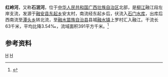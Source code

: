 {{Otheruses|红岭河|other=同名或類似名的其它條目描述}}
{{Infobox River
  | river_name      = 红岭河
  | image_name      = 
  | image_size      = 
  | caption         = 
  | origin          = [[广西壮族自治区|广西壮族自治区]][[融安县|融安县]][[东起乡|东起乡]]安太村
  | mouth           = 广西壮族自治区[[融水苗族自治县|融水苗族自治县]][[融水镇|融水镇]]上罗村[[融江|融江]]{{coord|25|00|30|N|109|16|22|E}}
  | basin_countries = 广西融安县，融水县
  | length          = 63 km
  | elevation       = 
  | mouth_elevation = 
  | discharge       = 
  | watershed       = 391 km<sup>2</sup>
}}
'''红岭河'''，又称'''石泯河'''，位于[[中华人民共和国|中华人民共和国]][[广西壮族自治区|广西壮族自治区]]北部，是[[柳江|柳江]]融江段左岸支流，发源于[[融安县|融安县]][[东起乡|东起乡]]安太村，南流经东起乡后，伏流入[[石门水库_(融安)|石门水库]]，出库后西南流至[[潭头乡_(融安县)|潭头乡]]转北流，至[[融水苗族自治县|融水苗族自治县]]县城[[融水镇|融水镇]]上罗村汇入融江。干流长63千米，平均比降3.54‰，流域面积391平方千米。<ref name="中国河湖大典">{{cite book zh |author=《[[中国河湖大典|中国河湖大典]]》编纂委员会 |title=《中国河湖大典·珠江卷》 |format=M|edition=1 |location=北京 |publisher=中国水利水电出版社 |date=2013年1月 |pages=104页 |id= ISBN 978-7-5170-0561-2}}</ref>

==参考资料==
{{reflist}}

[[Category:柳江水系|H]]
[[Category:广西河流|H]]